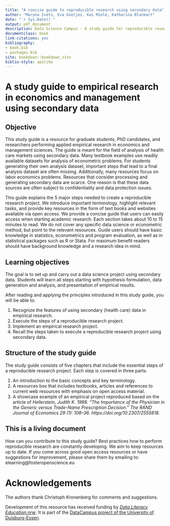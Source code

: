 ```yaml
--- 
title: "A concise guide to reproducible research using secondary data"
author: "Maryna Ivets, Eva Goetjes, Kai Miele, Katharina Blankart"
date: "`r Sys.Date()`"
output: pdf_document
description: Data Science Campus - A study guide for reproducible research using secondary (health care) data
documentclass: book
link-citations: yes
bibliography:
- book.bib
- packages.bib
site: bookdown::bookdown_site
biblio-style: apalike
---
```



# A study guide to empirical research in economics and management using secondary data {-}

## Objective {-}

This study guide is a resource for graduate students, PhD candidates, and researchers performing applied empirical research in economics and management sciences. The guide is meant for the field of analysis of health care markets using secondary data. Many textbook examples use readily available datasets for analysis of econometric problems. For students generating their own analysis dataset, important steps that lead to a final analysis dataset are often missing. Additionally, many resources focus on labor economics problems. Resources that consider processing and generating secondary data are scarce. One reason is that these data sources are often subject to confidentiality and data protection issues.

This guide explains the 5 major steps needed to create a reproducible research project. We introduce important terminology, highlight relevant tasks, and provide key resources in the form of text books and websites available via open access. We provide a concise guide that users can easily access when starting academic research. Each section takes about 10 to 15 minutes to read. We do not cover any specific data science or econometric method, but point to the relevant resources. Guide users should have basic knowledge in statistics, econometrics and program evaluation, as well as in statistical packages such as R or Stata. For maximum benefit readers should have background knowledge and a research idea in mind.

## Learning objectives {-}

The goal is to set up and carry out a data science project using secondary data. Students will learn all steps starting with hypothesis formulation, data generation and analysis, and presentation of empirical results.

After reading and applying the principles introduced in this study guide, you will be able to:

1. Recognize the features of using secondary (health care) data in empirical research.
2. Execute the steps of a reproducible research project.
3. Implement an empirical research project.
4. Recall the steps taken to execute a reproducible research project using secondary data.

## Structure of the study guide {-}

The study guide consists of five chapters that include the essential steps of a reproducible research project. Each step is covered in three parts.
  
1. An introduction to the basic concepts and key terminology. 
2. A resources box that includes textbooks, articles and references to current web resources with emphasis on open access material.
3. A showcase example of an empirical project reproduced based on the article of *Hellerstein, Judith K. 1998. “The Importance of the Physician in the Generic versus Trade-Name Prescription Decision.” The RAND Journal of Economics 29 (1): 108–36. https://doi.org/10.2307/2555818*.


## This is a living document {-}

How can you contribute to this study guide? Best practices how to perform reproducible research are constantly developing. We aim to keep resources up to date. If you come across good open access resources or have suggestions for improvement, please share them by emailing to: elearning@fosteropenscience.eu

# Acknowledgements {-}

The authors thank Christoph Kronenberg for comments and suggestions. 

Development of this resource has received funding by [*Data Literacy Education.nrw*](https://www.dh.nrw/aktuelles/ausschreibung). It is part of the [DataCampus project of the University of Duisburg-Essen](https://www.uni-due.de/ub/datacampus/index.php).

<!--## Open License and Credits

This concise guide to reproducible research using secondary data is written as an Open Educational Resource to enable you to use this book in the best possible way. This work is therefore made available under Creative Commons Public Domain Dedication (CC0 1.0 Universal). You do not have to ask us a permission to re-use and copy information from this handbook. Take note that some materials cited in this book might be copyright protected. If so, this is indicated in the text. Please consider citing the handbook when using the content.

We have tried to acknowledge all of our sources. If for some reason we have forgotten to provide you with proper credits it has not been done with malicious intent. Feel free to contact us at elearning@fosteropenscience.eu for any corrections.-->

	    	
